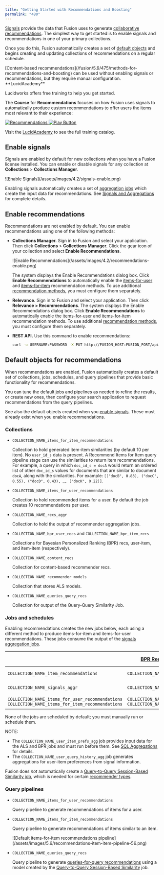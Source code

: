 ```yaml
---
title: "Getting Started with Recommendations and Boosting"
permalink: "480"
---
```


[Signals](/fusion/5.9/469/signals) provide the data that Fusion uses to generate [collaborative recommendations](/fusion/5.9/475/methods-for-recommendations-and-boosting). The simplest way to get started is to enable signals and recommendations in one of your primary collections.

Once you do this, Fusion automatically creates a set of [default objects](#objects) and begins creating and updating collections of recommendations on a regular schedule.

<Tip>
[Content-based recommendations](/fusion/5.9/475/methods-for-recommendations-and-boosting) can be used without enabling signals or recommendations, but they require manual configuration.
</Tip>


<Note>
**LucidAcademy**

Lucidworks offers free training to help you get started.

The **Course** for **Recommendations** focuses on how Fusion uses signals to automatically produce custom recommendations to offer users the items most relevant to their experience:

<Frame>
  <a href="https://academy.lucidworks.com/recommendations-course" target="_blank">
    <div class="note-image-wrapper">
      <img noZoom src="/assets/images/training-covers/recommendations-course.png" alt="Recommendations" class="note-image" />
      <img noZoom src="/images/play-btn.svg" alt="Play Button" class="note-image-overlay" />
    </div>
  </a>
</Frame>


Visit the [LucidAcademy](https://academy.lucidworks.com) to see the full training catalog.
</Note>

## Enable signals

Signals are enabled by default for new collections when you have a Fusion license installed. You can enable or disable signals for any collection at **Collections** > **Collections Manager**.

<Frame>![Enable Signals](/assets/images/4.2/signals-enable.png)</Frame>

Enabling signals automatically creates a set of [aggregation jobs](/fusion/5.9/8804/sql-aggregation-jobs#built-in-sql-aggregation-jobs) which create the input data for recommendations. See [Signals and Aggregations](/fusion/5.9/469/signals) for complete details.

## Enable recommendations

Recommendations are not enabled by default. You can enable recommendations using one of the following methods:

* **Collections Manager.** Sign in to Fusion and select your application. Then click **Collections** > **Collections Manager**. Click the gear icon of your collection and select **Enable Recommendations**.

  <Frame>![Enable Recommendations](/assets/images/4.2/recommendations-enable.png)</Frame>

  The system displays the Enable Recommendations dialog box. Click **Enable Recommendations** to automatically enable the [items-for-user](/fusion/5.9/475/methods-for-recommendations-and-boosting#items-for-user) and [items-for-item](/fusion/5.9/475/methods-for-recommendations-and-boosting#items-for-item) recommendation methods. To use additional [recommendation methods](/fusion/5.9/475/methods-for-recommendations-and-boosting), you must configure them separately.
* **Relevance.** Sign in to Fusion and select your application. Then click **Relevance > Recommendations**. The system displays the Enable Recommendations dialog box. Click **Enable Recommendations** to automatically enable the [items-for-user](/fusion/5.9/475/methods-for-recommendations-and-boosting#items-for-user) and [items-for-item](/fusion/5.9/475/methods-for-recommendations-and-boosting#items-for-item) recommendation methods. To use additional [recommendation methods](/fusion/5.9/475/methods-for-recommendations-and-boosting), you must configure them separately.
* **REST API.** Use this command to enable recommendations:

  ```bash
  curl -u USERNAME:PASSWORD -X PUT http://FUSION_HOST:FUSION_PORT/api/collections/COLLECTION_NAME/features/recommendations -H 'content-type: application/json' -d '{"enabled":true}'
  ```

## Default objects for recommendations

When recommendations are enabled, Fusion automatically creates a default set of collections, jobs, schedules, and query pipelines that provide basic functionality for recommendations.

You can tune the default jobs and pipelines as needed to refine the results, or create new ones, then configure your search application to request recommendations from the query pipelines.

See also the default objects created when you [enable signals](/fusion/5.9/469/signals#enabling). These must already exist when you enable recommendations.

### Collections

* `COLLECTION_NAME_items_for_item_recommendations`

  Collection to hold generated item-item similarities (by default 10 per item). No `user_id_s` data is present. A Recommend Items for Item query pipeline stage can use the similarities to return item recommendations. For example, a query in which `doc_id_s = docA` would return an ordered list of other `doc_id_s` values for documents that are similar to document `docA`, along with the similarities. For example: `[("docB", 0.83), ("docC", 0.55), ("docD", 0.43), …​, ("docK", 0.22)]`.
* `COLLECTION_NAME_items_for_user_recommendations`

  Collection to hold recommended items for a user. By default the job creates 10 recommendations per user.
* `COLLECTION_NAME_recs_aggr`

  Collection to hold the output of recommender aggregation jobs.
* `COLLECTION_NAME_bpr_user_recs` and `COLLECTION_NAME_bpr_item_recs`

  Collections for Bayesian Personalized Ranking (BPR) recs, user-item, and item-item (respectively).
* `COLLECTION_NAME_content_recs`

  Collection for content-based recommender recs.
* `COLLECTION_NAME_recommender_models`

  Collection that stores ALS models.
* `COLLECTION_NAME_queries_query_recs`

  Collection for output of the Query-Query Similarity Job.

### Jobs and schedules

Enabling recommendations creates the new jobs below, each using a different method to produce items-for-item and items-for-user recommendations. These jobs consume the output of the [signals aggregation jobs](/fusion/5.9/8804/sql-aggregation-jobs#built-in-sql-aggregation-jobs).

|  | [BPR Recommender](/fusion/5.9/8805/bpr-recommender-jobs) | [Content-Based Recommender](/fusion/5.9/8807/content-based-recommender-jobs-experimental) | [Query-to-Query Session-Based Similarity](/fusion/5.9/8802/query-to-query-session-based-similarity-jobs-experimental) | Default job name |
| --- | --- | --- | --- | --- |
| `COLLECTION_NAME_item_recommendations` | `COLLECTION_NAME_bpr_item_recs` | `COLLECTION_NAME_content_recs` | `COLLECTION_NAME_query_recs` | Default input collection |
| `COLLECTION_NAME_signals_aggr` | `COLLECTION_NAME_signals_aggr` | `COLLECTION_NAME` | `COLLECTION_NAME_signals` | Default output collections |
| `COLLECTION_NAME_items_for_user_recommendations` `COLLECTION_NAME_items_for_item_recommendations` | `COLLECTION_NAME_bpr_user_recs` `COLLECTION_NAME_bpr_item_recs` | `COLLECTION_NAME_content_recs` | `COLLECTION_NAME_queries_query_recs` | Recommendation type |

None of the jobs are scheduled by default; you must manually run or schedule them.

NOTE:

* The `COLLECTION_NAME_user_item_prefs_agg` job provides input data for the ALS and BPR jobs and must run before them. See [SQL Aggregations](/fusion/5.9/8804/sql-aggregation-jobs#collection_user_item_preferences_aggregation) for details.
* The `COLLECTION_NAME_user_query_history_agg` job generates aggregations for user-item preferences from signal information.

Fusion does *not* automatically create a [Query-to-Query Session-Based Similarity job](/fusion/5.9/8802/query-to-query-session-based-similarity-jobs), which is needed for certain [recommender types](/fusion/5.9/475/methods-for-recommendations-and-boosting#content-based-vs-collaborative-recommendations).

### Query pipelines

* `COLLECTION_NAME_items_for_user_recommendations`

  Query pipeline to generate recommendations of items for a user.
* `COLLECTION_NAME_items_for_item_recommendations`

  Query pipeline to generate recommendations of items similar to an item.

  <Frame>![Default items-for-item recommendations pipeline](/assets/images/5.6/recommendations-item-item-pipeline-56.png)</Frame>
* `COLLECTION_NAME_queries_query_recs`

  Query pipeline to generate [queries-for-query recommendations](/fusion/5.9/479/queries-for-query-recommendations) using a model created by the [Query-to-Query Session-Based Similarity](/fusion/5.9/8802/query-to-query-session-based-similarity-jobs-experimental) job.